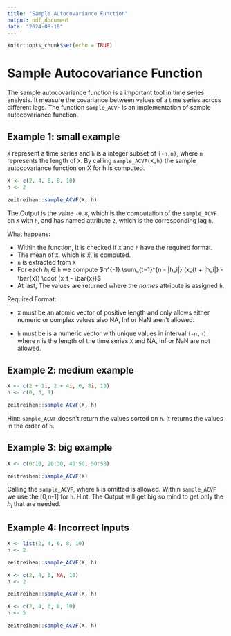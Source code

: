 ```yaml
---
title: "Sample Autocovariance Function"
output: pdf_document
date: "2024-08-19"
---
```


```r
knitr::opts_chunk$set(echo = TRUE)
```



# Sample Autocovariance Function

The sample autocovariance function is a important tool in time series analysis. It measure the covariance between values of a time series across different lags. The function `sample_ACVF` is an implementation of sample autocovariance function.

## Example 1: small example

`X` represent a time series and `h` is a integer subset of `(-n,n)`, where `n` represents the length of `X`. By calling `sample_ACVF(X,h)` the sample autocovariance function on X for h is computed.

```r
X <- c(2, 4, 6, 8, 10)
h <- 2

zeitreihen::sample_ACVF(X, h)
```

The Output is the value `-0.8`, which is the computation of the `sample_ACVF` on `X` with `h`, and has named attribute `2`, which is the corresponding lag `h`.  

What happens:

* Within the function, It is checked if `X` and `h` have the required format.
* The mean of `X`, which is $\bar{x}$, is computed.
* `n` is extracted from `X`
* For each $h_i$ $\in$ `h` we compute $n^{-1} \sum_{t=1}^{n - |h_i|} (x_{t + |h_i|} - \bar{x}) \cdot (x_t - \bar{x})$
* At last, The values are returned where the *names* attribute is assigned `h`.

Required Format:

* `X` must be an atomic vector of positive length and only allows either numeric or complex values also NA, Inf or NaN aren't allowed.

* `h` must be is a numeric vector with unique values in interval `(-n,n)`, where `n` is the length of the time series `X` and NA, Inf or NaN are not allowed.

## Example 2: medium example

```r
X <- c(2 + 1i, 2 + 4i, 6, 8i, 10)
h <- c(0, 3, 1)

zeitreihen::sample_ACVF(X, h)
```

Hint: `sample_ACVF` doesn't return the values sorted on `h`. It returns the values in the order of `h`.

## Example 3: big example

```r
X <- c(0:10, 20:30, 40:50, 50:58)

zeitreihen::sample_ACVF(X)
```

Calling the `sample_ACVF`, where `h` is omitted is allowed. Within `sample_ACVF` we use the [0,n-1] for `h`. Hint: The Output will get big so mind to get only the $h_i$ that are needed.

## Example 4: Incorrect Inputs

```r
X <- list(2, 4, 6, 8, 10)
h <- 2

zeitreihen::sample_ACVF(X, h)
```

```r
X <- c(2, 4, 6, NA, 10)
h <- 2

zeitreihen::sample_ACVF(X, h)
```

```r
X <- c(2, 4, 6, 8, 10)
h <- 5

zeitreihen::sample_ACVF(X, h)
```
